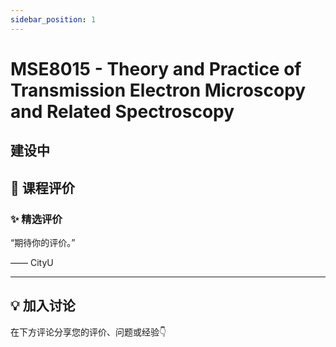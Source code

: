 ```yaml
---
sidebar_position: 1
---
```



# MSE8015 - Theory and Practice of Transmission Electron Microscopy and Related Spectroscopy

## 建设中

## **💬 课程评价**

### ✨ **精选评价**
<div className={commentStyles.commentBox}>
    <p className={commentStyles.commentText}>
        “期待你的评价。”
    </p>
    <p className={commentStyles.commentAuthor}>—— CityU</p>
</div>

---

## **💡 加入讨论**

在下方评论分享您的评价、问题或经验👇
<Utterances />
